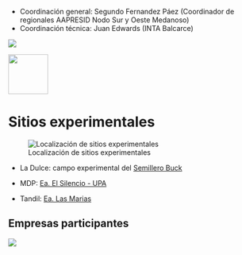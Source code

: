 - Coordinación general: Segundo Fernandez Páez (Coordinador de regionales AAPRESID Nodo Sur y Oeste Medanoso)
- Coordinación técnica: Juan Edwards (INTA Balcarce)

![](figs/0_aapre_seba.png){fig-align="center" heigth="50"}

![](figs/0_inta.png){fig-align="center" width="80"}

# Sitios experimentales {.unnumbered}

![Localización de sitios experimentales](plots/mapa_sitios.png){fig-align="center"}

* La Dulce: campo experimental del [Semillero Buck](https://maps.app.goo.gl/KsM2nnVsr1KpPx356)

* MDP: [Ea. El Silencio - UPA](https://goo.gl/maps/b9GsTpwBpxScjFA26)

* Tandil: [Ea. Las Marias](https://maps.app.goo.gl/MKWH8AD4Me75CP1DA) 


## Empresas participantes {.unnumbered}

![](figs/patrocinantes.png){fig-align="center"}


